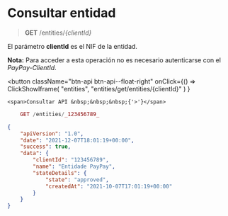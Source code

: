 # Consultar entidad

> **GET** /entities/_\{clientId}_

El parámetro **clientId** es el NIF de la entidad.

**Nota:** Para acceder a esta operación no es necesario autenticarse con el _PayPay-ClientId_.


<button className="btn-api btn-api--float-right"
	onClick={() =>
		ClickShowIframe(
			"entities",
			"entities/get/entities/{clientId}"
		)
	}
>
	<span>Consultar API &nbsp;&nbsp;&nbsp;{'>'}</span>
</button>


<Tabs>
<TabItem value="pedido" label="Pedido">

```php
    GET /entities/_123456789_
```

</TabItem>
<TabItem value="respuesta" label="Respuesta">

```json
{
	"apiVersion": "1.0",
	"date": "2021-12-07T18:01:19+00:00",
	"success": true,
	"data": {
		"clientId": "123456789",
		"name": "Entidade PayPay",
		"stateDetails": {
			"state": "approved",
			"createdAt": "2021-10-07T17:01:19+00:00"
		}
	}
}
```

</TabItem>
</Tabs>
